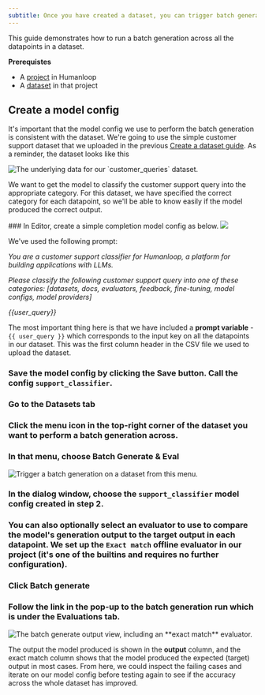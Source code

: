 ```yaml
--- 
subtitle: Once you have created a dataset, you can trigger batch generations across it with any model config in your project.
---
```


This guide demonstrates how to run a batch generation across all the datapoints in a dataset.

**Prerequistes**

- A [project](/docs/projects-2) in Humanloop
- A [dataset](/docs/datasets) in that project

## Create a model config

It's important that the model config we use to perform the batch generation is consistent with the dataset. We're going to use the simple customer support dataset that we uploaded in the previous [Create a dataset guide](/docs/create-a-dataset). As a reminder, the dataset looks like this

<img src="../../../assets/images/bc8679a-image.png" alt="The underlying data for our `customer_queries` dataset." />

We want to get the model to classify the customer support query into the appropriate category. For this dataset, we have specified the correct category for each datapoint, so we'll be able to know easily if the model produced the correct output.

<Steps>
### In Editor, create a simple completion model config as below.

<img src="../../../assets/images/a6b9fa2-image.png" />

We've used the following prompt:

*You are a customer support classifier for Humanloop, a platform for building applications with LLMs.*

*Please classify the following customer support query into one of these categories:
[datasets, docs, evaluators, feedback, fine-tuning, model configs, model providers]*

*{{user_query}}*

The most important thing here is that we have included a **prompt variable** - `{{ user_query }}` which corresponds to the input key on all the datapoints in our dataset. This was the first column header in the CSV file we used to upload the dataset.

### Save the model config by clicking the **Save** button. Call the config `support_classifier`.
### Go to the **Datasets** tab
### Click the menu icon in the top-right corner of the dataset you want to perform a batch generation across.
### In that menu, choose **Batch Generate & Eval**

<img src="../../../assets/images/edbfea1-image.png" alt="Trigger a batch generation on a dataset from this menu." />


### In the dialog window, choose the `support_classifier` model config created in step 2.
### You can also optionally select an evaluator to use to compare the model's generation output to the target output in each datapoint. We set up the `Exact match` offline evaluator in our project (it's one of the builtins and requires no further configuration).
### Click **Batch generate**
### Follow the link in the pop-up to the batch generation run which is under the **Evaluations** tab.

<img src="../../../assets/images/8e9bc5c-image.png" alt="The batch generate output view, including an **exact match** evaluator." />
</Steps>

The output the model produced is shown in the **output** column, and the exact match column shows that the model produced the expected (target) output in most cases. From here, we could inspect the failing cases and iterate on our model config before testing again to see if the accuracy across the whole dataset has improved.